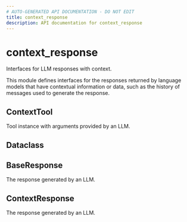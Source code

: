 ```yaml
---
# AUTO-GENERATED API DOCUMENTATION - DO NOT EDIT
title: context_response
description: API documentation for context_response
---
```


# context_response

Interfaces for LLM responses with context.

This module defines interfaces for the responses returned by language models that have
contextual information or data, such as the history of messages used to generate the
response.

## <ApiType type="Alias" path="responses/context_response/index" symbolName="ContextTool" /> ContextTool

Tool instance with arguments provided by an LLM.

## <ApiType type="Alias" path="responses/context_response/index" symbolName="Dataclass" /> Dataclass

## <ApiType type="Alias" path="responses/context_response/index" symbolName="BaseResponse" /> BaseResponse

The response generated by an LLM.

## <ApiType type="Class" path="responses/context_response/index" symbolName="ContextResponse" /> ContextResponse

The response generated by an LLM.

